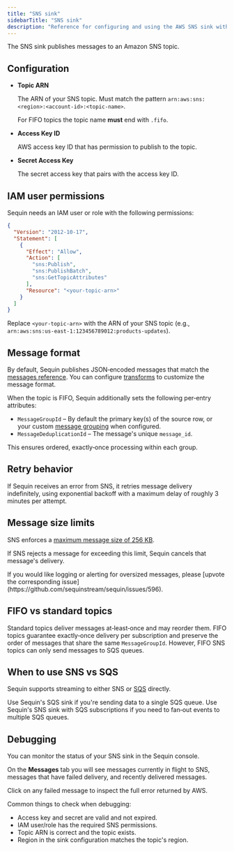 ```yaml
---
title: "SNS sink"
sidebarTitle: "SNS sink"
description: "Reference for configuring and using the AWS SNS sink with Sequin."
---
```


The SNS sink publishes messages to an Amazon SNS topic.

## Configuration

- **Topic ARN**

    The ARN of your SNS topic. Must match the pattern `arn:aws:sns:<region>:<account-id>:<topic-name>`.
    
    For FIFO topics the topic name **must** end with `.fifo`.

- **Access Key ID**

    AWS access key ID that has permission to publish to the topic.

- **Secret Access Key**

    The secret access key that pairs with the access key ID.

## IAM user permissions

Sequin needs an IAM user or role with the following permissions:

```json
{
  "Version": "2012-10-17",
  "Statement": [
    {
      "Effect": "Allow",
      "Action": [
        "sns:Publish",
        "sns:PublishBatch",
        "sns:GetTopicAttributes"
      ],
      "Resource": "<your-topic-arn>"
    }
  ]
}
```

Replace `<your-topic-arn>` with the ARN of your SNS topic (e.g., `arn:aws:sns:us-east-1:123456789012:products-updates`).

## Message format

By default, Sequin publishes JSON‑encoded messages that match the [messages reference](/reference/messages). You can configure [transforms](/reference/transforms) to customize the message format.

When the topic is FIFO, Sequin additionally sets the following per‑entry attributes:

- `MessageGroupId` – By default the primary key(s) of the source row, or your custom [message grouping](/reference/sinks/overview#message-grouping-and-ordering) when configured.
- `MessageDeduplicationId` – The message's unique `message_id`.

This ensures ordered, exactly‑once processing within each group.

## Retry behavior

If Sequin receives an error from SNS, it retries message delivery indefinitely, using exponential backoff with a maximum delay of roughly 3 minutes per attempt.

## Message size limits

SNS enforces a [maximum message size of 256 KB](https://docs.aws.amazon.com/general/latest/gr/sns.html).

If SNS rejects a message for exceeding this limit, Sequin cancels that message's delivery.

<Info>
  If you would like logging or alerting for oversized messages, please [upvote the corresponding issue](https://github.com/sequinstream/sequin/issues/596).
</Info>

## FIFO vs standard topics

Standard topics deliver messages at‑least‑once and may reorder them. FIFO topics guarantee exactly‑once delivery per subscription and preserve the order of messages that share the same `MessageGroupId`. However, FIFO SNS topics can only send messages to SQS queues.

## When to use SNS vs SQS

Sequin supports streaming to either SNS or [SQS](/reference/sinks/sqs) directly.

Use Sequin's SQS sink if you're sending data to a single SQS queue. Use Sequin's SNS sink with SQS subscriptions if you need to fan‑out events to multiple SQS queues.

## Debugging

You can monitor the status of your SNS sink in the Sequin console.

On the **Messages** tab you will see messages currently in flight to SNS, messages that have failed delivery, and recently delivered messages.

Click on any failed message to inspect the full error returned by AWS.

Common things to check when debugging:

- Access key and secret are valid and not expired.
- IAM user/role has the required SNS permissions.
- Topic ARN is correct and the topic exists.
- Region in the sink configuration matches the topic's region. 